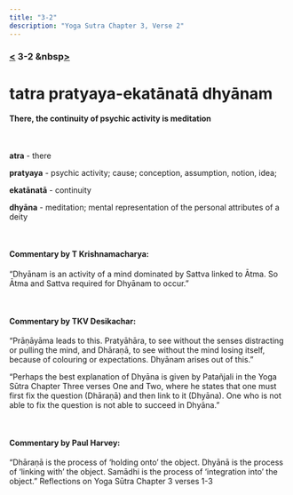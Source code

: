 ```yaml
---
title: "3-2"
description: "Yoga Sutra Chapter 3, Verse 2"
---
```


### [<](/Chapter-3/3-1) 3-2 &nbsp[>](/Chapter-3/3-3/)

# tatra pratyaya-ekatānatā dhyānam

#### There, the continuity of psychic activity is meditation

<br />

**atra** - there

**pratyaya** - psychic activity; cause; conception, assumption, notion, idea;

**ekatānatā** - continuity

**dhyāna** - meditation; mental representation of the personal attributes of a deity

<br />

#### Commentary by T Krishnamacharya:

“Dhyānam is an activity of a mind
dominated by Sattva linked to Ātma.
So Ātma and Sattva required for Dhyānam to occur.”

<br />

#### Commentary by TKV Desikachar:

“Prāṇāyāma leads to this.
Pratyāhāra, to see without the senses distracting or pulling the mind, and
Dhāraṇā, to see without the mind losing itself, because of colouring or expectations.
Dhyānam arises out of this.”

“Perhaps the best explanation of Dhyāna is given by Patañjali in the Yoga Sūtra Chapter Three verses One and Two, where he states that one must first fix the question (Dhāraṇā) and then link to it (Dhyāna).
One who is not able to fix the question is not able to succeed in Dhyāna.”

<br />

#### Commentary by Paul Harvey:

“Dhāraṇā is the process of ‘holding onto’ the object.
Dhyānā is the process of ‘linking with’ the object.
Samādhi is the process of ‘integration into’ the object.”
Reflections on Yoga Sūtra Chapter 3 verses 1-3
